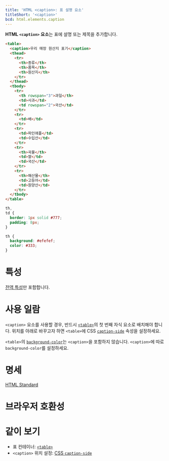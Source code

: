 ```yaml
---
title: 'HTML <caption>: 표 설명 요소'
titleShort: '<caption>'
bcd: html.elements.caption
---
```


**HTML `<caption>` 요소**는 표에 설명 또는 제목을 추가합니다.

```html hidden name=demo
<table>
  <caption>우리 매장 원산지 표기</caption>
  <thead>
    <tr>
      <th>종류</th>
      <th>품목</th>
      <th>원산지</th>
    </tr>
  </thead>
  <tbody>
    <tr>
      <th rowspan="3">과일</th>
      <td>사과</td>
      <td rowspan="2">국산</td>
    </tr>
    <tr>
      <td>배</td>
    </tr>
    <tr>
      <td>파인애플</td>
      <td>수입산</td>
    </tr>
    <tr>
      <th>곡물</th>
      <td>쌀</td>
      <td>국산</td>
    </tr>
    <tr>
      <th>해산물</th>
      <td>고등어</td>
      <td>원양산</td>
    </tr>
  </tbody>
</table>
```

```css hidden name=demo
th,
td {
  border: 1px solid #777;
  padding: 8px;
}

th {
  background: #efefef;
  color: #333;
}
```

<LiveExample height={240} lang="html" name="demo" />

# 특성

[전역 특성](/docs/Web/HTML/Global_attributes)만 포함합니다.

# 사용 일람

`<caption>` 요소를 사용할 경우, 반드시 [`<table>`](./table)의 첫 번째 자식 요소로 배치해야 합니다. 위치를 아래로 바꾸고자 하면 `<table>`에 CSS [`caption-side`] 속성을 설정하세요.

`<table>`의 [`background-color`](https://developer.mozilla.org/en-US/docs/Web/CSS/background-color)는 `<caption>`을 포함하지 않습니다. `<caption>`에 따로 `background-color`를 설정하세요.

# 명세

[HTML Standard](https://html.spec.whatwg.org/multipage/tables.html#the-caption-element)

# 브라우저 호환성

<BrowserCompat data={props.bcd} />

# 같이 보기

- 표 컨테이너: [`<table>`](./table)
- `<caption>` 위치 설정: [CSS `caption-side`][`caption-side`]

[`caption-side`]: /docs/Web/CSS/caption-side
